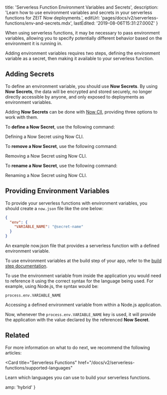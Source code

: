 
  title: 'Serverless Function Environment Variables and Secrets',
  description:
    'Learn how to use environment variables and secrets in your serverless functions for ZEIT Now deployments.',
  editUrl: 'pages/docs/v2/serverless-functions/env-and-secrets.mdx',
  lastEdited: '2019-08-06T15:31:27.000Z'
}

When using serverless functions, it may be necessary to pass environment variables, allowing you to specify potentially different behavior based on the environment it is running in.

Adding environment variables requires two steps, defining the environment variable as a secret, then making it available to your serverless function.

## Adding Secrets

To define an environment variable, you should use **Now Secrets**. By using **Now Secrets**, the data will be encrypted and stored securely, no longer directly accessible by anyone, and only exposed to deployments as environment variables.

Adding **Now Secrets** can be done with [Now ClI](/now), providing three options to work with them.

To **define a Now Secret**, use the following command:

<Snippet dark text="now secrets add <secret-name> <secret-value>" />
<Caption>Defining a <P.B>Now Secret</P.B> using <GenericLink href="/now">Now CLI</GenericLink>.</Caption>

To **remove a Now Secret**, use the following command:

<Snippet dark text="now secrets rm <secret-name>" />
<Caption>Removing a <P.B>Now Secret</P.B> using <GenericLink href="/now">Now CLI</GenericLink>.</Caption>

To **rename a Now Secret**, use the following command:

<Snippet dark text="now secrets rename <secret-name> <new-name>" />
<Caption>Renaming a <P.B>Now Secret</P.B> using <GenericLink href="/now">Now CLI</GenericLink>.</Caption>

## Providing Environment Variables

To provide your serverless functions with environment variables, you should create a `now.json` file like the one below:

```json
{
  "env": {
    "VARIABLE_NAME": "@secret-name"
  }
}
```

<Caption>
  An example <InlineCode>now.json</InlineCode> file that provides a serverless
  function with a defined environment variable.
</Caption>

To use environment variables at the build step of your app, refer to the [build step documentation](/docs/v2/build-step/#using-environment-variables-and-secrets).

To use the environment variable from inside the application you would need to reference it using the correct syntax for the language being used. For example, using Node.js, the syntax would be:

```
process.env.VARIABLE_NAME
```

<Caption>
  Accessing a defined environment variable from within a Node.js application.
</Caption>

Now, whenever the `process.env.VARIABLE_NAME` key is used, it will provide the application with the value declared by the referenced **Now Secret**.

## Related

For more information on what to do next, we recommend the following articles:

<Card
  title="Serverless Functions"
  href="/docs/v2/serverless-functions/supported-languages"
>
  Learn which languages you can use to build your serverless functions.
</Card>


  amp: 'hybrid'
}
